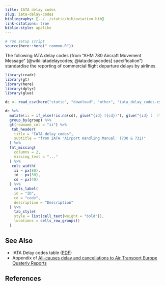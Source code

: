 ```yaml
---
title: IATA delay codes
slug: iata-delay-codes
bibliography: [../../static/bib/aviation.bib]
link-citations: true
biblio-style: apalike
---
```

```r
# run setup script
source(here::here("_common.R"))
```


The following IATA delay codes (from "AHM 780 Aircraft Movement Message"
[@wiki:iatadelaycodes; @iata:delaycodes]
specification") standardise the reporting of commercial flight departure delays
by airlines.

```r
library(readr)
library(gt)
library(here)
library(dplyr)
library(glue)

dc <- read_csv(here("static", "download", "other", "iata_delay_codes.csv"))

dc %>% 
  mutate(ii = if_else(!is.na(cd), glue("{id} ({cd})"), glue("{id} (  )"))) %>% 
  group_by(group) %>% 
  gt(rowname_col = "ii") %>% 
   tab_header(
    title = "IATA delay codes",
    subtitle = "from IATA 'Airport Handling Manual' (730 & 731)"
  ) %>% 
  fmt_missing(
    columns = 2,
    missing_text = "..."
  ) %>% 
   cols_width(
    ii ~ px(80),
    id ~ px(30),
    cd ~ px(40)
  ) %>% 
    cols_label(
    id = "ID",
    cd = "code",
    description = "Description"
  ) %>% 
    tab_style(
    style = list(cell_text(weight = "bold")),
    locations = cells_row_groups()
  )
```


## See Also

* IATA Delay codes table ([PDF](/library/iata-delay-codes.pdf))
* Appendix of [All-causes delay and cancellations to Air Transport Europe Quaterly Reports](https://www.eurocontrol.int/library?keywords=All-causes+delay+and+cancellations+to+Air+Transport+Europe&sort_by=search_api_relevance&f%5B0%5D=activity%3A777&f%5B1%5D=product%3A805)

## References

